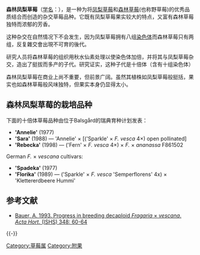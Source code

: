 <!--其他致力于改善条目的编者: 请在为植物学名套上斜体标记或者粗斜体标记时, 种名和属名分开标记, 因为此物种为杂交物种, 用以表示物种杂交的乘号×不允许是粗斜体, 多谢.-->
{{Speciesbox
| name = 森林凤梨草莓
| image = Fragaria_vescana.jpg
| image_width = 201px
| image2_caption = 草莓花
| taxon = Fragaria
| authority =
}}
'''森林凤梨草莓'''（[[二名法|学名]]：{{lang|en|''Fragaria'' × ''vescana''}}），是一种为将[[草莓|凤梨草莓]]和[[野草莓|森林草莓]](也称野草莓)的优秀品质结合而创造的杂交草莓品种。它既有凤梨草莓果实较大的特点，又富有森林草莓独特而浓郁的芳香。 <!--准备补充更加翻译, 请勿移除本注释.which has large berries and vigorous plants, with the [[woodland_strawberry|woodland strawberry]] (''Fragaria vesca''), which has an exquisite flavour, but small berries.但是果实很小-->

这种杂交在自然情况下不会发生，因为凤梨草莓拥有八组[[染色体|染色体]]而森林草莓只有两组，反复雜交會出現不可育的後代。

研究人员将森林草莓的组织用秋水仙素处理以使染色体加倍，并将其与凤梨草莓杂交，造出了挺拔而多产的子代。研究证实，这种子代是十倍体（含有十组染色体）

森林凤梨草莓在商业上尚不重要，但前景广阔。虽然其植株如凤梨草莓般挺括，果实也如森林草莓般风味独特，但果实本身仍显得太小。

==森林凤梨草莓的栽培品种==
下面的十倍体草莓品种由位于Balsgård的瑞典育种计划发表：
* ''' 'Annelie' ''' (1977)
* ''' 'Sara' ''' (1988) — 'Annelie' × [('Sparkle' × ''F. vesca'' 4×) open pollinated]
* ''' 'Rebecka' ''' (1998) — ('Fern' × ''F. vesca'' 4×) × ''F.'' × ''ananassa'' F861502

German ''F.'' × ''vescana'' cultivars:
* ''' 'Spadeka' ''' (1977)
* ''' 'Florika' ''' (1989) — ('Sparkle' × ''F. vesca'' 'Semperflorens' 4x) × 'Klettererdbeere Hummi'

== 参考文献 ==
{{Reflist}}
* [http://www.actahort.org/books/348/348_4.htm Bauer, A. 1993. Progress in breeding decaploid ''Fragaria'' × ''vescana''. ''Acta Hort''. (ISHS) 348: 60-64] {{Wayback|url=http://www.actahort.org/books/348/348_4.htm |date=20120717035412 }}

{{-}}
{{Fragaria}}
{{Taxonbar|from=Q3307850}}

[[Category:草莓属|Category:草莓属]]
[[Category:附果|Category:附果]]


{{fruit-stub}}